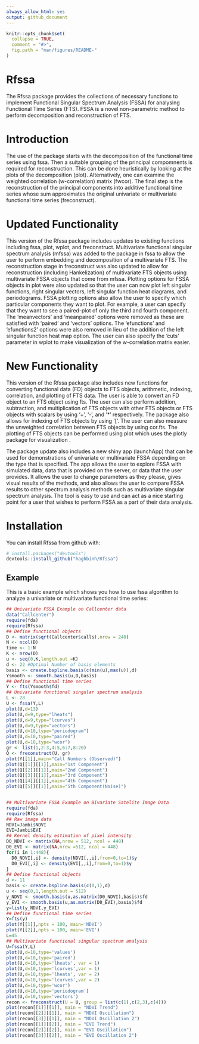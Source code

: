 ```yaml
---
always_allow_html: yes
output: github_document
---
```


<!-- README.md is generated from README.Rmd. Please edit that file -->

```r
knitr::opts_chunk$set(
  collapse = TRUE,
  comment = "#>",
  fig.path = "man/figures/README-"
)
```

# Rfssa

The Rfssa package provides the collections of necessary functions to implement Functional Singular Spectrum Analysis (FSSA) for analysing Functional Time Series (FTS). FSSA is a novel non-parametric method to perform decomposition and reconstruction of FTS.

# Introduction

The use of the package starts with the decomposition of the functional time series using fssa. Then a suitable grouping of the principal compomnents is required for reconstruction. This can be done heuristically by looking at the plots of the decomposition (plot). Alternatively, one can examine the weighted correlation (w-correlation) matrix (fwcor). The final step is the reconstruction of the principal components into additive functional time series whose sum approximates the original univariate or multivariate functional time series (freconstruct).

# Updated Functionality

This version of the Rfssa package includes updates to existing functions including fssa, plot, wplot, and freconstruct. Multivariate functional singular spectrum analysis (mfssa) was added to the package in fssa to allow the user to perform embedding and decomposition of a multivariate FTS. The reconstruction stage in freconstruct was also updated to allow for reconstruction (including Hankelization) of multivariate FTS objects using multivariate FSSA objects that come from mfssa. Plotting options for FSSA objects in plot were also updated so that the user can now plot left singular functions, right singular vectors, left singular function heat diagrams, and periodograms. FSSA plotting options also allow the user to specify which particular components they want to plot. For example, a user can specify that they want to see a paired-plot of only the third and fourth component. The 'meanvectors' and 'meanpaired' options were removed as these are satisfied with 'paired' and 'vectors' options. The 'efunctions' and 'efunctions2' options were also removed in lieu of the addition of the left singular function heat map option. The user can also specify the 'cuts' parameter in wplot to make visualization of the w-correlation matrix easier.

# New Functionality

This version of the Rfssa package also includes new functions for converting functional data (FD) objects to FTS objects, arithmetic, indexing, correlation, and plotting of FTS data. The user is able to convert an FD object to an FTS object using fts. The user can also perform addition, subtraction, and multiplication of FTS objects with other FTS objects or FTS objects with scalars by using '+', '-', and '*' respectively. The package also allows for indexing of FTS objects by using '['. The user can also measure the unweighted correlation between FTS objects by using cor.fts. The plotting of FTS objects can be performed using plot which uses the plotly package for visualization .

The package update also includes a new shiny app (launchApp) that can be used for demonstrations of univariate or multivariate FSSA depending on the type that is specified. The app allows the user to explore FSSA with simulated data, data that is provided on the server, or data that the user provides. It allows the user to change parameters as they please, gives visual results of the methods, and also allows the user to compare FSSA results to other spectrum analysis methods such as multivariate singular spectrum analysis. The tool is easy to use and can act as a nice starting point for a user that wishes to perform FSSA as a part of their data analysis.

# Installation

You can install Rfssa from github with:

```r
# install.packages("devtools")
devtools::install_github("haghbinh/Rfssa")
```

## Example

This is a basic example which shows you how to use fssa algorithm to analyze a univariate or multivariate functional time series:

```r
## Univariate FSSA Example on Callcenter data
data("Callcenter")
require(fda)
require(Rfssa)
## Define functional objects
D <- matrix(sqrt(Callcenter$calls),nrow = 240)
N <- ncol(D)
time <- 1:N
K <- nrow(D)
u <- seq(0,K,length.out =K)
d <- 22 #Optimal Number of basis elements
basis <- create.bspline.basis(c(min(u),max(u)),d)
Ysmooth <- smooth.basis(u,D,basis)
## Define functional time series
Y <- fts(Ysmooth$fd)
## Univariate functional singular spectrum analysis
L <- 28
U <- fssa(Y,L)
plot(U,d=13)
plot(U,d=9,type="lheats")
plot(U,d=9,type="lcurves")
plot(U,d=9,type="vectors")
plot(U,d=10,type="periodogram")
plot(U,d=10,type="paired")
plot(U,d=10,type="wcor")
gr <- list(1,2:3,4:5,6:7,8:20)
Q <- freconstruct(U, gr)
plot(Y[[1]],main="Call Numbers (Observed)")
plot(Q[[1]][[1]],main="1st Component")
plot(Q[[2]][[1]],main="2nd Component")
plot(Q[[3]][[1]],main="3rd Component")
plot(Q[[4]][[1]],main="4th Component")
plot(Q[[5]][[1]],main="5th Component(Noise)")


## Multivariate FSSA Example on Bivariate Satelite Image Data
require(fda)
require(Rfssa)
## Raw image data
NDVI=Jambi$NDVI
EVI=Jambi$EVI
## Kernel density estimation of pixel intensity
D0_NDVI <- matrix(NA,nrow = 512, ncol = 448)
D0_EVI <- matrix(NA,nrow =512, ncol = 448)
for(i in 1:448){
  D0_NDVI[,i] <- density(NDVI[,,i],from=0,to=1)$y
  D0_EVI[,i] <- density(EVI[,,i],from=0,to=1)$y
}
## Define functional objects
d <- 11
basis <- create.bspline.basis(c(0,1),d)
u <- seq(0,1,length.out = 512)
y_NDVI <- smooth.basis(u,as.matrix(D0_NDVI),basis)$fd
y_EVI <- smooth.basis(u,as.matrix(D0_EVI),basis)$fd
y=list(y_NDVI,y_EVI)
## Define functional time series
Y=fts(y)
plot(Y[[1]],npts = 100, main='NDVI')
plot(Y[[2]],npts = 100, main='EVI')
L=45
## Multivariate functional singular spectrum analysis
U=fssa(Y,L)
plot(U,d=10,type='values')
plot(U,d=10,type='paired')
plot(U,d=10,type='lheats', var = 1)
plot(U,d=10,type='lcurves',var = 1)
plot(U,d=10,type='lheats', var = 2)
plot(U,d=10,type='lcurves',var = 2)
plot(U,d=10,type='wcor')
plot(U,d=10,type='periodogram')
plot(U,d=10,type='vectors')
recon <- freconstruct(U = U, group = list(c(1),c(2,3),c(4)))
plot(recon[[1]][[1]], main = "NDVI Trend")
plot(recon[[2]][[1]], main = "NDVI Oscillation")
plot(recon[[3]][[1]], main = "NDVI Oscillation 2")
plot(recon[[1]][[2]], main = "EVI Trend")
plot(recon[[2]][[2]], main = "EVI Oscillation")
plot(recon[[3]][[2]], main = "EVI Oscillation 2")
```
